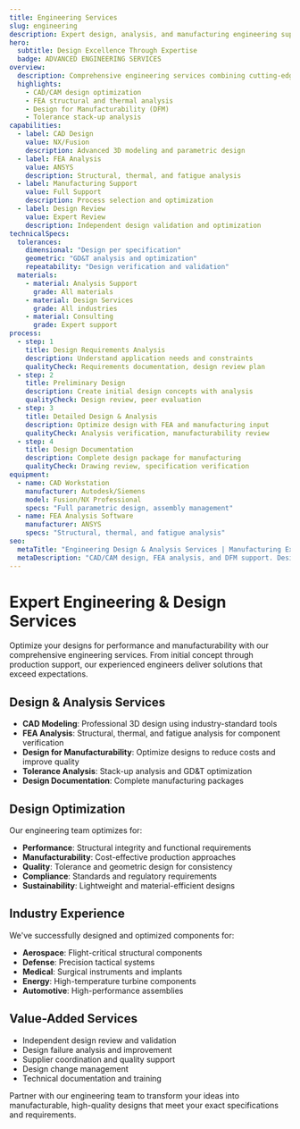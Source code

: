 ```yaml
---
title: Engineering Services
slug: engineering
description: Expert design, analysis, and manufacturing engineering support for complex precision components
hero:
  subtitle: Design Excellence Through Expertise
  badge: ADVANCED ENGINEERING SERVICES
overview:
  description: Comprehensive engineering services combining cutting-edge design tools, analysis capabilities, and manufacturing expertise to optimize your components for performance and manufacturability.
  highlights:
    - CAD/CAM design optimization
    - FEA structural and thermal analysis
    - Design for Manufacturability (DFM)
    - Tolerance stack-up analysis
capabilities:
  - label: CAD Design
    value: NX/Fusion
    description: Advanced 3D modeling and parametric design
  - label: FEA Analysis
    value: ANSYS
    description: Structural, thermal, and fatigue analysis
  - label: Manufacturing Support
    value: Full Support
    description: Process selection and optimization
  - label: Design Review
    value: Expert Review
    description: Independent design validation and optimization
technicalSpecs:
  tolerances:
    dimensional: "Design per specification"
    geometric: "GD&T analysis and optimization"
    repeatability: "Design verification and validation"
  materials:
    - material: Analysis Support
      grade: All materials
    - material: Design Services
      grade: All industries
    - material: Consulting
      grade: Expert support
process:
  - step: 1
    title: Design Requirements Analysis
    description: Understand application needs and constraints
    qualityCheck: Requirements documentation, design review plan
  - step: 2
    title: Preliminary Design
    description: Create initial design concepts with analysis
    qualityCheck: Design review, peer evaluation
  - step: 3
    title: Detailed Design & Analysis
    description: Optimize design with FEA and manufacturing input
    qualityCheck: Analysis verification, manufacturability review
  - step: 4
    title: Design Documentation
    description: Complete design package for manufacturing
    qualityCheck: Drawing review, specification verification
equipment:
  - name: CAD Workstation
    manufacturer: Autodesk/Siemens
    model: Fusion/NX Professional
    specs: "Full parametric design, assembly management"
  - name: FEA Analysis Software
    manufacturer: ANSYS
    specs: "Structural, thermal, and fatigue analysis"
seo:
  metaTitle: "Engineering Design & Analysis Services | Manufacturing Expertise"
  metaDescription: "CAD/CAM design, FEA analysis, and DFM support. Design optimization for performance and manufacturability."
---
```


# Expert Engineering & Design Services

Optimize your designs for performance and manufacturability with our comprehensive engineering services. From initial concept through production support, our experienced engineers deliver solutions that exceed expectations.

## Design & Analysis Services

- **CAD Modeling**: Professional 3D design using industry-standard tools
- **FEA Analysis**: Structural, thermal, and fatigue analysis for component verification
- **Design for Manufacturability**: Optimize designs to reduce costs and improve quality
- **Tolerance Analysis**: Stack-up analysis and GD&T optimization
- **Design Documentation**: Complete manufacturing packages

## Design Optimization

Our engineering team optimizes for:
- **Performance**: Structural integrity and functional requirements
- **Manufacturability**: Cost-effective production approaches
- **Quality**: Tolerance and geometric design for consistency
- **Compliance**: Standards and regulatory requirements
- **Sustainability**: Lightweight and material-efficient designs

## Industry Experience

We've successfully designed and optimized components for:
- **Aerospace**: Flight-critical structural components
- **Defense**: Precision tactical systems
- **Medical**: Surgical instruments and implants
- **Energy**: High-temperature turbine components
- **Automotive**: High-performance assemblies

## Value-Added Services

- Independent design review and validation
- Design failure analysis and improvement
- Supplier coordination and quality support
- Design change management
- Technical documentation and training

Partner with our engineering team to transform your ideas into manufacturable, high-quality designs that meet your exact specifications and requirements.
